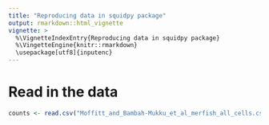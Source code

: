 ```yaml
---
title: "Reproducing data in squidpy package"
output: rmarkdown::html_vignette
vignette: >
  %\VignetteIndexEntry{Reproducing data in squidpy package}
  %\VingetteEngine{knitr::rmarkdown}
  \usepackage[utf8]{inputenc}
---
```


# Read in the data

```r
counts <- read.csv("Moffitt_and_Bambah-Mukku_et_al_merfish_all_cells.csv")
```

